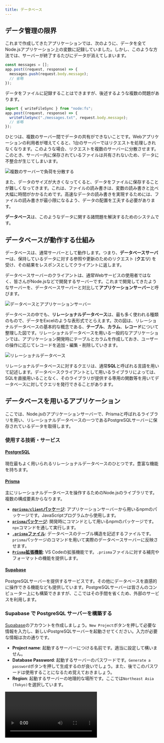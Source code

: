 ```yaml
---
title: データベース
---
```



## データ管理の限界

これまで作成してきたアプリケーションでは、次のように、データを全てNode.jsアプリケーション上の変数に記録していました。しかし、このような方法では、<Term>サーバー</Term>が終了するたびにデータが消えてしまいます。

```javascript
const messages = [];
app.post((request, response) => {
  messages.push(request.body.message);
  // 省略
});
```

データをファイルに記録することはできますが、後述するような複数の問題があります。

```javascript
import { writeFileSync } from "node:fs";
app.post((request, response) => {
  writeFileSync("./messages.txt", request.body.message);
  // 省略
});
```

ひとつは、複数の<Term>サーバー</Term>間でデータの共有ができないことです。Webアプリケーションの利用者が増えてくると、1台の<Term>サーバー</Term>では<Term>リクエスト</Term>を処理しきれなくなります。このような場合、<Term>リクエスト</Term>を複数のサーバーに分散させます。このとき、<Term>サーバー</Term>内に保存されているファイルは共有されないため、データに不整合が生じてしまいます。

![複数のサーバーで負荷を分散する](./load-balancing.drawio.svg)

また、データのサイズが大きくなってくると、データをファイルに保存することが難しくなってきます。これは、ファイルの読み書きは、変数の読み書きと比べ大幅に時間がかかるためです。高速なデータの読み書きを実現するためには、ファイルの読み書きが最小限になるよう、データの配置を工夫する必要があります。

**データベース**は、このようなデータに関する諸問題を解決するためのシステムです。

## データベースが動作する仕組み

データベースは、通常<Term>サーバー</Term>として動作します。つまり、**データベースサーバー**は、保持しているデータに対する参照や更新のための<Term>リクエスト</Term> (**クエリ**) を受け、その結果を<Term>レスポンス</Term>として<Term>クライアント</Term>に返します。

データベースサーバーの<Term>クライアント</Term>は、通常Webサービスの使用者ではなく、皆さんがNode.jsなどで開発する<Term>サーバー</Term>です。これまで開発してきたような<Term>サーバー</Term>を、データベースサーバーと対比して**アプリケーションサーバー**と呼びます。

![データベースとアプリケーションサーバー](./database-application-server.drawio.svg)

データベースの中でも、**リレーショナルデータベース**は、最も多く使われる種類のもので、データをExcelのような表形式でとらえます。次の図は、リレーショナルデータベースの基本的な概念である、**テーブル**、**カラム**、**レコード**について整理した図です。リレーショナルデータベースを用いる一般的なアプリケーションでは、アプリケーション開発時にテーブルとカラムを作成しておき、ユーザーの操作に応じてレコードを追加・編集・削除していきます。

![リレーショナルデータベース](./relational-database-concept.png)

リレーショナルデータベースに対するクエリは、通常**SQL**と呼ばれる言語を用いて記述します。データベース<Term>クライアント</Term>として用いるライブラリによっては、SQLを直接用いることなく、そのライブラリが提供する専用の関数等を用いてデータベースに対してクエリを発行できることがあります。

## データベースを用いるアプリケーション

ここでは、Node.jsのアプリケーションサーバーで、Prismaと呼ばれる<Term>ライブラリ</Term>を用い、リレーショナルデータベースの一つであるPostgreSQL<Term>サーバー</Term>に保存されているデータを取得します。

### 使用する技術・サービス

#### [PostgreSQL](https://www.postgresql.org/)

現在最もよく用いられるリレーショナルデータベースのひとつです。豊富な機能を持ちます。

#### [Prisma](https://www.prisma.io/)

主にリレーショナルデータベースを操作するためのNode.jsの<Term>ライブラリ</Term>です。複数の構成要素からなります。

- [**`@prisma/client`パッケージ**](https://www.npmjs.com/package/@prisma/client): アプリケーションサーバーから用いるnpmのパッケージです。JavaScriptプログラムから使用します。
- [**`prisma`パッケージ**](https://www.npmjs.com/package/prisma): 開発時にコマンドとして用いるnpmのパッケージです。`npx`コマンドを通して実行します。
- [**`.prisma`ファイル**](https://www.prisma.io/docs/concepts/components/prisma-schema): データベースのテーブル構造を記述するファイルです。`prisma`パッケージのコマンドを用いて実際のデータベースサーバーに反映させます。
- [**`Prisma`拡張機能**](https://marketplace.visualstudio.com/items?itemName=Prisma.prisma): VS Codeの拡張機能です。`.prisma`ファイルに対する補完やフォーマットの機能を提供します。

#### [Supabase](https://supabase.com/)

PostgreSQLサーバーを提供するサービスです。その他にデータベースを直感的に操作できる機能なども提供しています。PostgreSQLサーバーは皆さんのコンピューター上にも構築できますが、ここではその手間を省くため、外部のサービスを利用します。

### Supabase で PostgreSQL サーバーを構築する

[Supabase](https://supabase.com/)のアカウントを作成しましょう。`New Project`ボタンを押して必要な情報を入力し、新しいPostgreSQLサーバーを起動させてください。入力が必要な情報は次の通りです。

- **Project name**: 起動するサーバーにつける名前です。適当に設定して構いません。
- **Database Password**: 起動するサーバーのパスワードです。`Generate a password`ボタンを押して生成するのが良いでしょう。また、後でこのパスワードは使用することになるため覚えておきましょう。
- **Region**: 起動するサーバーの地理的な場所です。ここでは`Northeast Asia (Tokyo)`を選択しています。

<video src={newPostgresqlInstanceVideo} controls />

この時点では、まだデータベース上にテーブルが作成されていません。Supabase上で作成することもできますが、今回はPrismaを使用して作成することにします。

### Prismaでテーブル構造を作成する

VS Code向けのPrisma拡張機能をインストールしましょう。

![Prisma拡張機能のインストール](./install-prisma-extension.png)

新しいフォルダをVS Codeで開き、`npm init`コマンドを使用して`package.json`ファイルを作成した後、

```shell
npx prisma init
```

コマンドを実行します。パッケージをインストールしても良いか尋ねられる場合は、`y`を入力して許可しましょう。

<video src={prismaInitVideo} controls muted />

:::tip[`npx`コマンド]

{/* prettier-ignore */}
<Term>`npx`コマンド</Term>は、npmのパッケージを、プログラムからではなく直接実行するためのコマンドです。npmには`prisma`パッケージのように、直接実行専用のパッケージも存在します。

:::

続いて、Supabaseからデータベースへの接続情報を`.env`ファイルにコピーします。これにより、PrismaはSupabase上のPostgreSQLサーバーと接続できるようになります。

<video src={copySecretValuesVideo} controls muted />

:::tip[環境変数]
データベースへの接続情報は、プログラム内に直接記述するのではなく、<Term>**環境変数**</Term>を用いて指定することが一般的です。環境変数は、アプリケーションの実行時に、アプリケーション自体を変更することなく外側から動作を変更するために用いることができる仕組みで、キーと値の組み合わせによって定義されます。環境変数は、主に次のような情報をプログラム内に記述することを避けるために用いられます。

- 機密情報
- 環境ごとに異なる設定情報

アプリケーションの実行時に環境変数を指定するには、コマンドの前に`KEY=VALUE`の形式の文字列を記述します。例えば、ターミナル上で次のコマンドを実行すると、`main.mjs`では、[`process.env.DATABASE_URL`を通して](https://nodejs.org/ja/learn/command-line/how-to-read-environment-variables-from-nodejs)環境変数`DATABASE_URL`の値を取得できます。

```shell
DATABASE_URL=postgresql://user:password@example.com:5432/db node main.mjs
```

`.env`ファイルは、環境変数の指定を簡略化するために慣習的に用いられるファイルです。`node --env-file=.env main.mjs`のように指定することで、`.env`ファイルに記述された環境変数を読み込ませることができます。なお、Prismaは`.env`ファイルの内容を自動的に読み込むため、`--env-file`オプションを指定する必要はありません。
:::

`prisma/schema.prisma`ファイルに、次のように追記し、`ToDo`テーブルとそのカラムを定義します。

```javascript
// This is your Prisma schema file,
// learn more about it in the docs: https://pris.ly/d/prisma-schema

// Looking for ways to speed up your queries, or scale easily with your serverless or edge functions?
// Try Prisma Accelerate: https://pris.ly/cli/accelerate-init

generator client {
  provider = "prisma-client-js"
  output   = "../generated/prisma"
}

datasource db {
  provider = "postgresql"
  url      = env("DATABASE_URL")
}

model Todo {
  id   Int    @id @default(autoincrement())
  name String
}
```

完了したら、

```shell
npx prisma db push
```

コマンドを実行しましょう。すると、データベースに`schema.prisma`に書かれた通りのテーブルとカラムが作成されるので、Supabaseから確認してみてください。また、このとき、後述する`@prisma/client`パッケージが自動的にインストールされます。

<video src={prismaDbPushVideo} controls />

### Prismaが作成したテーブルにレコードを追加する

Prismaが作成したテーブルに、レコードを追加しましょう。

<video src={createRecordInDatabaseVideo} controls />

:::tip[DBeaverでPostgreSQLサーバーに接続する]

今回はSupabaseを利用してPostgreSQLサーバーを構築したため、Supabaseの機能を使用してデータベースを操作しましたが、[DBeaver](https://dbeaver.io)も便利です。DBeaverは、多くのデータベースを直感的に操作できるソフトウェアで、PostgreSQLにも対応しています。

DBeaverをインストールした後、次のようにすることでDBeaverを利用してデータベースを操作することができます。

<video src={dbeaverVideo} controls />

:::

### Prismaでデータベースのデータを読み書きする

Node.jsからPrismaを利用してデータベースのデータを操作するためには、`@prisma/client`パッケージの[`PrismaClient`クラス](https://www.prisma.io/docs/reference/api-reference/prisma-client-reference#prismaclient)を用います。

- [`PrismaClient#[テーブル名].findMany`メソッド](https://www.prisma.io/docs/reference/api-reference/prisma-client-reference#findmany): 条件を満たすレコードを全て取得
- [`PrismaClient#[テーブル名].findFirst`メソッド](https://www.prisma.io/docs/reference/api-reference/prisma-client-reference#findfirst): 条件を満たす最初のレコードを取得
- [`PrismaClient#[テーブル名].findUnique`メソッド](https://www.prisma.io/docs/reference/api-reference/prisma-client-reference#findunique): レコードを一意に識別できる条件を使用してレコードを1つだけ取得

:::tip[非同期処理]

上記の3つのメソッドは、<Term>**非同期処理**</Term>を行います。JavaScriptにおける非同期処理とは、ファイルの入出力やネットワーク通信など、JavaScriptの外側の時間のかかる処理の完了を待つ間、ほかの処理を実行できるようにする仕組みです。非同期処理を行う関数を使用するためには、次の2つを行います。

- 非同期処理を行う関数を呼び出す関数を定義する際、`async`キーワードをつけること
- 非同期処理を行う関数の戻り値に対し、`await`演算子を適用すること

非同期処理に関する詳細は、[MDNの記事](https://developer.mozilla.org/ja/docs/Learn/JavaScript/Asynchronous)を参照してください。

:::

まずは、`findMany`メソッドの戻り値を、デバッガを用いて確認してみましょう。

```javascript
import { PrismaClient } from "./generated/prisma/index.js";

const client = new PrismaClient();
const todos = await client.todo.findMany();
debugger;
```

![findManyの戻り値](./find-many-result.png)

:::tip[`@prisma/client` パッケージのインポート元]

`@prisma/client`パッケージによって提供される`PrismaClient`クラスは、`./generated/prisma/index.js`からインポートします。このファイルは、`npx prisma db push`コマンドを実行した際に自動的に生成されるファイルで、`schema.prisma`ファイルに記述したテーブルの構造を元に、Prismaが自動的に生成したものです。このファイルが生成される場所は、`schema.prisma`ファイルの`generator`セクションから変更できます。

:::

続いて、[`PrismaClient#[テーブル名].create`メソッド](https://www.prisma.io/docs/reference/api-reference/prisma-client-reference#create)を用いて、テーブルにレコードを作成してみましょう。

```javascript
import { PrismaClient } from "./generated/prisma/index.js";

const client = new PrismaClient();
const todos = await client.todo.create({ data: { name: "買い物をする" } });
debugger;
```

![createの戻り値](./create-result.png)

## 演習問題

PostgreSQLにデータを保存する掲示板サービスを作ってみましょう。

<video src={forumVideo} muted controls />

### 手順1

Supabaseで新しいデータベースを作成しましょう。

### 手順2

新しいプロジェクト用のディレクトリを作成し、`npx prisma init`コマンドを実行して、Prismaのセットアップをしましょう。`.env`ファイルを編集し、Prismaがデータベースに接続できるようにしましょう。

### 手順3

作成された`.prisma`ファイルを編集し、掲示板に投稿されたメッセージを保存するためのテーブルと、そのテーブルのカラムの定義を記述しましょう。`npx prisma db push`コマンドでテーブルとカラムの定義をデータベースに反映させましょう。

:::info[テーブルの定義]
掲示板サービスに必要なテーブルの構造を考えてみましょう。例えば、次の例では、掲示板の投稿を保存するための`Post`テーブルを定義しており、このテーブルには`id`と`message`の2つのカラムが存在しています。他にも、投稿のタイトルを保存するための`title`カラムや、投稿者名を保存するための`author`カラムなどを定義するなどの工夫が考えられます。

```javascript title="prisma/schema.prisma の抜粋"
model Post {
  id      Int    @id @default(autoincrement())
  message String
}
```

:::

### 手順4

掲示板の投稿のサンプルデータをデータベースに登録しましょう。

### 手順5

Node.jsのデバッガを用いて、データベースのデータがPrismaで取得できることを確認しましょう。

### 手順6

Expressをインストールし、`/`へのGETリクエストに対して、データベースのデータをHTMLに整形したレスポンスを返せるようにしましょう。

:::info[ヒント]
Prismaの`findMany`メソッドを用いて、テーブル内にある全てのレコードを取得できます。

```javascript
const posts = await client.post.findMany();
// [
//   { id: 1, message: "おはようございます" },
//   { id: 2, message: "こんにちは" },
// ]
```

このメソッドの戻り値は、各カラムの値をプロパティとして持つオブジェクトの配列です。`Array#map`メソッドや`Array#join`メソッドを用い、適切なHTMLに変換してレスポンスを生成しましょう。
:::

<Answer title="手順6まで">

```javascript title="main.mjsの抜粋"
app.get("/", async (request, response) => {
  const posts = await client.post.findMany();
  response.send(`
    <!doctype html>
    <html lang="ja">
      <head>
        <meta charset="utf-8" />
        <title>掲示板</title>
      </head>
      <body>
        <ul>
          ${posts.map((post) => `<li>${post.message}</li>`).join("")}
        </ul>
      </body>
    </html>
  `);
});
```

</Answer>

### 手順7

掲示板を投稿するためのHTMLのフォームを表示できるようにしましょう。入力されたデータは`/send`へのPOSTリクエストとして送信されるようにしてみましょう。

:::info[ヒント]
手順6で作成したテンプレートとなるHTMLファイルを編集し、フォームを追加しましょう。
:::

<Answer title="手順7まで">

```javascript title="main.mjsの抜粋"
app.get("/", async (request, response) => {
  const posts = await client.post.findMany();
  response.send(`
    <!doctype html>
    <html lang="ja">
      <head>
        <meta charset="utf-8" />
        <title>掲示板</title>
      </head>
      <body>
        <ul>
          ${posts.map((post) => `<li>${post.message}</li>`).join("")}
        </ul>
        <form method="post" action="/send">
          <input placeholder="メッセージ" name="message" />
          <button type="submit">送信</button>
        </form>
      </body>
    </html>
  `);
});
```

</Answer>

### 手順8

前の手順で作成したHTMLのフォームの送信先 (`/send`へのPOSTリクエスト) を作成しましょう。送られてきたデータが正しいか、Node.jsのデバッガを用いて確認してみましょう。

<Answer title="手順8まで">

```javascript title="main.mjsの抜粋"
app.use(express.urlencoded({ extended: true }));
app.post("/send", async (request, response) => {
  debugger; // ここでrequestオブジェクトの中身を確認
});
```

</Answer>

### 手順9

送られてきたデータをデータベースに保存できるようにしましょう。データベースに投稿が保存された後、ブラウザは自動的に`/`に戻るようにしてみましょう。

:::info[ヒント]
[GETリクエストとPOSTリクエストの章](/docs/web-servers/get-post/)で扱った`express.Response#redirect`メソッドが使えます。

:::

<Answer title="手順9まで">

```javascript title="main.mjsの抜粋"
app.use(express.urlencoded({ extended: true }));
app.post("/send", async (request, response) => {
  await client.post.create({ data: { message: request.body.message } });
  response.redirect("/");
});
```

</Answer>

### 手順10

掲示板への投稿がデータベースに保存されていることを確認しましょう。また、Node.jsのサーバーを再起動しても、データが残っていることを確認しましょう。

<ViewSource url={import.meta.url} path="_samples/forum" noCodeSandbox />
